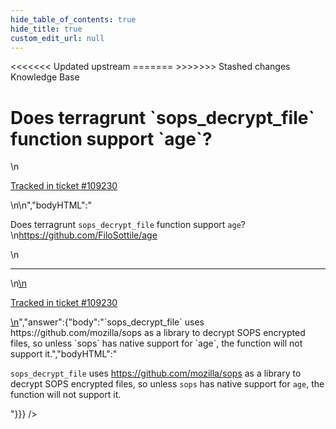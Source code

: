 ```yaml
---
hide_table_of_contents: true
hide_title: true
custom_edit_url: null
---
```



<head>
<<<<<<< Updated upstream
  <link rel="canonical" href="https://github.com/tnn-tnn-tnn-tnn-tnn-gruntwork-io/knowledge-base/discussions/555" />
=======
  <link rel="canonical" href="https://github.com/tnn-gruntwork-io/knowledge-base/discussions/555" />
>>>>>>> Stashed changes
</head>

<CenterLayout>
<span className="searchCategory">Knowledge Base</span>
<h1>Does terragrunt `sops_decrypt_file` function support `age`?</h1>
<GitHub discussion={{"id":"D_kwDOF8slf84AQs_m","number":555,"author":{"login":"kholisrag"},"title":"Does terragrunt `sops_decrypt_file` function support `age`?","body":"\nDoes terragrunt `sops_decrypt_file` function support `age`?\r\nhttps://github.com/FiloSottile/age\n\n---\n\n<ins datetime=\"2022-09-09T15:07:13Z\">\n  <p><a href=\"https://support.gruntwork.io/hc/requests/109230\">Tracked in ticket #109230</a></p>\n</ins>\n","bodyHTML":"<p dir=\"auto\">Does terragrunt <code class=\"notranslate\">sops_decrypt_file</code> function support <code class=\"notranslate\">age</code>?<br>\n<a href=\"https://github.com/FiloSottile/age\">https://github.com/FiloSottile/age</a></p>\n<hr>\n<ins datetime=\"2022-09-09T15:07:13Z\">\n  <p dir=\"auto\"><a href=\"https://support.gruntwork.io/hc/requests/109230\" rel=\"nofollow\">Tracked in ticket #109230</a></p>\n</ins>","answer":{"body":"`sops_decrypt_file` uses https://github.com/mozilla/sops as a library to decrypt SOPS encrypted files, so unless `sops` has native support for `age`, the function will not support it.","bodyHTML":"<p dir=\"auto\"><code class=\"notranslate\">sops_decrypt_file</code> uses <a href=\"https://github.com/mozilla/sops\">https://github.com/mozilla/sops</a> as a library to decrypt SOPS encrypted files, so unless <code class=\"notranslate\">sops</code> has native support for <code class=\"notranslate\">age</code>, the function will not support it.</p>"}}} />

</CenterLayout>
  

<!-- ##DOCS-SOURCER-START
{
  "sourcePlugin": "github-discussions",
  "hash": "39b2d6605aaff11d2fe1cf68f3acbe5f"
}
##DOCS-SOURCER-END -->
